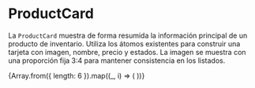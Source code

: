
<Meta title="Molecules/ProductCard" of={ProductCard} />

# ProductCard

La `ProductCard` muestra de forma resumida la información principal de un producto de inventario. Utiliza los átomos existentes para construir una tarjeta con imagen, nombre, precio y estados.
La imagen se muestra con una proporción fija 3:4 para mantener consistencia en los listados.

<Canvas>
  <Story name="Ejemplo">
    <div className="w-64">
      <ProductCard productName="Camisa de Lino" price="$49.99" />
    </div>
  </Story>
</Canvas>

<Canvas>
  <Story name="Grid">
    <div className="grid grid-cols-2 sm:grid-cols-3 lg:grid-cols-4 gap-4 max-w-3xl">
      {Array.from({ length: 6 }).map((_, i) => (
        <ProductCard key={i} productName={`Producto ${i + 1}`} price="$19.99" />
      ))}
    </div>
  </Story>
</Canvas>

<ArgsTable of={ProductCard} />

